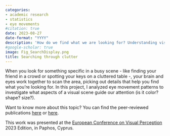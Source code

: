 ```yaml
---
categories:
- academic research
- statistics
- eye movements
#citation: true
date: 2023-08-27
date-format: "YYYY"
description: 'How do we find what we are looking for? Understanding visual search through eye movements.'
#google-scholar: true
image: Fig_SearchDisplay.png
title: Searching through clutter
---
```


When you look for something specific in a busy scene - like finding your friend in a crowd or spotting your keys on a cluttered table -, your brain and eyes work together to scan the area, picking out details that help you find what you're looking for. In this project, I analyzed eye movement patterns to investigate what aspects of a visual scene guide our attention (is it color? shape? size?).

Want to know more about this topic? You can find the peer-reviewed publications [here](https://doi.org/10.1016/j.visres.2023.108342) or [here](https://doi.org/10.1167/jov.21.5.29).

This work was presented at the [European Conference on Visual Perception](https://cyprusconferences.org/ecvp2023/) 2023 Edition, in Paphos, Cyprus.



